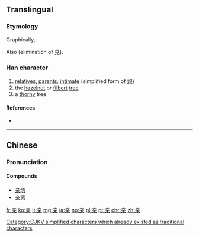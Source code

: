 {{also|親}}
==Translingual==
{{stroke order|strokes=9}}

===Etymology===
Graphically, {{Han compound|立|木}}.

Also {{Han simp|親}} (elimination of 見).

===Han character===
{{Han char|rn=8|rad=亠|as=07|sn=9|four=|canj=YTD|ids=⿱立朩}}

# [[relatives]], [[parents]]; [[intimate]] (simplified form of [[親]])
# the [[hazelnut]] or [[filbert]] [[tree]]
# a [[thorny]] tree

====References====
* {{Han ref|kx=0089.081|dkj=00311|hdz=42707.070|uh=4EB2|ud=20146}}

----

==Chinese==
{{zh-hanzi-box|亲|亲/[[親]]}}

===Pronunciation===
{{zh-pron
|m=qīn
|c=can1
|h=pfs=chhîn
|mn=chhin
|mc=y
|oc=y
|ma=Zh-qin.ogg
|cat=n,a
}}

====Compounds====
* [[亲切]]
* [[亲家]]

[[Category:CJKV simplified characters which already existed as traditional characters]]

[[fr:亲]]
[[ko:亲]]
[[lt:亲]]
[[mg:亲]]
[[ja:亲]]
[[no:亲]]
[[pl:亲]]
[[pt:亲]]
[[chr:亲]]
[[zh:亲]]